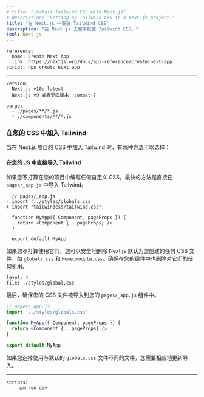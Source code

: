 ```yaml
---
# title: "Install Tailwind CSS with Next.js"
# description: "Setting up Tailwind CSS in a Next.js project."
title: "在 Next.js 中安装 Tailwind CSS"
description: "在 Next.js 工程中配置 Tailwind CSS。"
tool: Next.js
---
```


```preval installation
reference:
  name: Create Next App
  link: https://nextjs.org/docs/api-reference/create-next-app
script: npx create-next-app
```

---

```preval setup
version:
  Next.js v10: latest
  Next.js v9 或者更旧版本: compat-7
```

```preval configuration
purge: 
  - ./pages/**/*.js
  - ./components/**/*.js
```
<!-- 
### Include Tailwind in your CSS

When including Tailwind in your CSS in a Next.js project, there are two approaches you can take. -->
### 在您的 CSS 中加入 Tailwind

当在 Next.js 项目的 CSS 中加入 Tailwind 时，有两种方法可以选择：

<!-- #### Import Tailwind directly in your JS

If you aren't planning to write any custom CSS in your project, the fastest way to include Tailwind is to import it directly in `pages/_app.js`: -->
#### 在您的 JS 中直接导入 Tailwind

如果您不打算在您的项目中编写任何自定义 CSS，最快的方法是直接在 `pages/_app.js` 中导入 Tailwind。

```diff-js
  // pages/_app.js
- import '../styles/globals.css'
+ import "tailwindcss/tailwind.css";

  function MyApp({ Component, pageProps }) {
    return <Component {...pageProps} />
  }

  export default MyApp
```

<!-- If you aren't planning to use them, you can safely delete any CSS files Next.js creates for you by default like `globals.css` and `Home.module.css`. Make sure you delete any references to them within your components as well. -->
如果您不打算使用它们，您可以安全地删除 Next.js 默认为您创建的任何 CSS 文件，如 `globals.css` 和 `Home.module.css`。确保在您的组件中也删除对它们的任何引用。

```preval include
level: 4
file: ./styles/global.css 
```

<!-- Finally, ensure your CSS file is being imported in your `pages/_app.js` component: -->
最后，确保您的 CSS 文件被导入到您的 `pages/_app.js` 组件中。

```js
// pages/_app.js
import '../styles/globals.css'

function MyApp({ Component, pageProps }) {
  return <Component {...pageProps} />
}

export default MyApp
```

<!-- If you've chosen to use a different file than the default `globals.css` file, you'll want to update the import accordingly. -->
如果您选择使用与默认的 `globals.css` 文件不同的文件，您需要相应地更新导入。

---

```preval finish
scripts:
  - npm run dev
```

